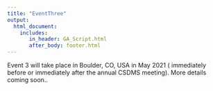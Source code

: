 ```yaml
---
title: "EventThree"
output: 
  html_document:
    includes:
       in_header: GA_Script.html
       after_body: footer.html
---
```



Event 3 will take place in Boulder, CO, USA in May 2021 ( immediately before or immediately after the annual CSDMS meeting). More details coming soon..